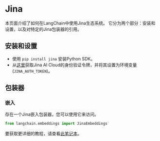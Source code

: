 # Jina

本页面介绍了如何在LangChain中使用Jina生态系统。
它分为两个部分：安装和设置，以及对特定的Jina包装器的引用。

## 安装和设置
- 使用 `pip install jina` 安装Python SDK。
- 从[这里](https://cloud.jina.ai/settings/tokens)获取Jina AI Cloud的身份验证令牌，并将其设置为环境变量(`JINA_AUTH_TOKEN`)。

## 包装器

### 嵌入

存在一个Jina嵌入包装器，您可以使用它来访问。 
```python
from langchain.embeddings import JinaEmbeddings
```
要获取更详细的教程，请查看[此笔记本](/docs/modules/data_connection/text_embedding/integrations/jina.html)。
